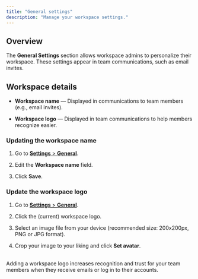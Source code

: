 ```yaml
---
title: "General settings"
description: "Manage your workspace settings."
---
```


## Overview

The **General Settings** section allows workspace admins to personalize their workspace. These settings appear in team communications, such as email invites.

## Workspace details

* **Workspace name** — Displayed in communications to team members (e.g., email invites).

* **Workspace logo** — Displayed in team communications to help members recognize easier.

### Updating the workspace name

1. Go to [**Settings** > **General**](https://tapify.app/settings).

2. Edit the **Workspace name** field.

3. Click **Save**.

### Update the workspace logo

1. Go to [**Settings** > **General**](https://tapify.app/settings).

2. Click the (current) workspace logo.

3. Select an image file from your device (recommended size: 200x200px, PNG or JPG format).

4. Crop your image to your liking and click **Set avatar**.

<br />

<Tip>
  Adding a workspace logo increases recognition and trust for your team members when they receive emails or log in to their accounts.
</Tip>